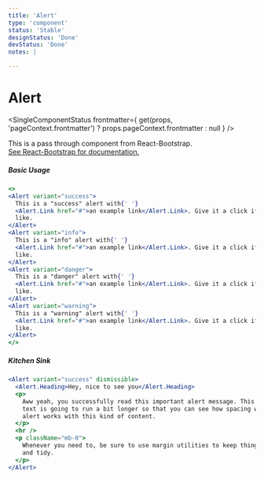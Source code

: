 ```yaml
---
title: 'Alert'
type: 'component'
status: 'Stable'
designStatus: 'Done'
devStatus: 'Done'
notes: |

---
```



# Alert

<SingleComponentStatus
  frontmatter={
    get(props, 'pageContext.frontmatter') ? props.pageContext.frontmatter : null
  }
/>

<p style={{ fontSize: '1.5em' }}>
  This is a pass through component from React-Bootstrap.<br/>
  <a href="https://react-bootstrap.github.io/components/alerts/" target="_blank" rel="noopener noreferrer">
    See React-Bootstrap for documentation.
  </a>
</p>

##### Basic Usage

```jsx live=true
<>
<Alert variant="success">
  This is a "success" alert with{' '}
  <Alert.Link href="#">an example link</Alert.Link>. Give it a click if you
  like.
</Alert>
<Alert variant="info">
  This is a "info" alert with{' '}
  <Alert.Link href="#">an example link</Alert.Link>. Give it a click if you
  like.
</Alert>
<Alert variant="danger">
  This is a "danger" alert with{' '}
  <Alert.Link href="#">an example link</Alert.Link>. Give it a click if you
  like.
</Alert>
<Alert variant="warning">
  This is a "warning" alert with{' '}
  <Alert.Link href="#">an example link</Alert.Link>. Give it a click if you
  like.
</Alert>
</>
```

##### Kitchen Sink

```jsx live=true
<Alert variant="success" dismissible>
  <Alert.Heading>Hey, nice to see you</Alert.Heading>
  <p>
    Aww yeah, you successfully read this important alert message. This example
    text is going to run a bit longer so that you can see how spacing within an
    alert works with this kind of content.
  </p>
  <hr />
  <p className="mb-0">
    Whenever you need to, be sure to use margin utilities to keep things nice
    and tidy.
  </p>
</Alert>
```